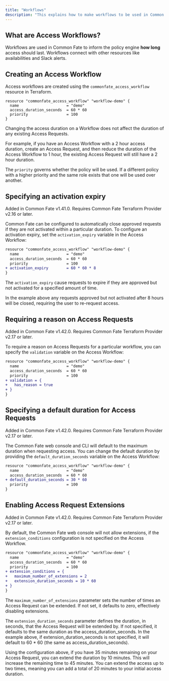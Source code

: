 ```yaml
---
title: "Workflows"
description: "This explains how to make workflows to be used in Common Fate."
---
```


## What are Access Workflows?

Workflows are used in Common Fate to inform the policy engine **how long** access should last. Workflows connect with other resources like availabilities and Slack alerts.

## Creating an Access Workflow

Access workflows are created using the `commonfate_access_workflow` resource in Terraform.

```hcl workflow.tf
resource "commonfate_access_workflow" "workflow-demo" {
  name                     = "demo"
  access_duration_seconds  = 60 * 60
  priority                 = 100
}
```

<Info>
Changing the access duration on a Workflow does not affect the duration of any existing Access Requests.

For example, if you have an Access Workflow with a 2 hour access duration, create an Access Request, and then reduce the duration of the Access Workflow to 1 hour, the existing Access Request will still have a 2 hour duration.

</Info>

The `priority` governs whether the policy will be used. If a different policy with a higher priority and the same role exists that one will be used over another.

## Specifying an activation expiry

<Note>
  Added in Common Fate v1.41.0. Requires Common Fate Terraform Provider v2.16 or
  later.
</Note>

Common Fate can be configured to automatically close approved requests if they are not activated within a particular duration. To configure an activation expiry, set the `activation_expiry` variable in the Access Workflow:

```diff
resource "commonfate_access_workflow" "workflow-demo" {
  name                     = "demo"
  access_duration_seconds  = 60 * 60
  priority                 = 100
+ activation_expiry        = 60 * 60 * 8
}
```

The `activation_expiry` cause requests to expire if they are approved but not activated for a specified amount of time.

In the example above any requests approved but not activated after 8 hours will be closed, requiring the user to re-request access.

## Requiring a reason on Access Requests

<Note>
  Added in Common Fate v1.42.0. Requires Common Fate Terraform Provider v2.17 or
  later.
</Note>

To require a reason on Access Requests for a particular workflow, you can specify the `validation` variable on the Access Workflow:

```diff
resource "commonfate_access_workflow" "workflow-demo" {
  name                     = "demo"
  access_duration_seconds  = 60 * 60
  priority                 = 100
+ validation = {
+   has_reason = true
+ }
}
```

## Specifying a default duration for Access Requests

<Note>
  Added in Common Fate v1.42.0. Requires Common Fate Terraform Provider v2.17 or
  later.
</Note>

The Common Fate web console and CLI will default to the maximum duration when requesting access. You can change the default duration by providing the `default_duration_seconds` variable on the Access Workflow:

```diff
resource "commonfate_access_workflow" "workflow-demo" {
  name                     = "demo"
  access_duration_seconds  = 60 * 60
+ default_duration_seconds = 30 * 60
  priority                 = 100
}
```

## Enabling Access Request Extensions

<Note>
  Added in Common Fate v1.42.0. Requires Common Fate Terraform Provider v2.17 or
  later.
</Note>

By default, the Common Fate web console will not allow extensions, if the `extension_conditions` configuration is not specified on the Access Workflow.

```diff
resource "commonfate_access_workflow" "workflow-demo" {
  name                     = "demo"
  access_duration_seconds  = 60 * 60
  priority                 = 100
+ extension_conditions = {
+   maximum_number_of_extensions = 2
+   extension_duration_seconds = 10 * 60
+ }
}
```

The `maximum_number_of_extensions` parameter sets the number of times an Access Request can be extended. If not set, it defaults to zero, effectively disabling extensions.

The `extension_duration_seconds` parameter defines the duration, in seconds, that the Access Request will be extended by. If not specified, it defaults to the same duration as the access_duration_seconds. In the example above, if extension_duration_seconds is not specified, it will default to 60 \* 60 (the same as access_duration_seconds).

Using the configuration above, if you have 35 minutes remaining on your Access Request, you can extend the duration by 10 minutes. This will increase the remaining time to 45 minutes. You can extend the access up to two times, meaning you can add a total of 20 minutes to your initial access duration.
